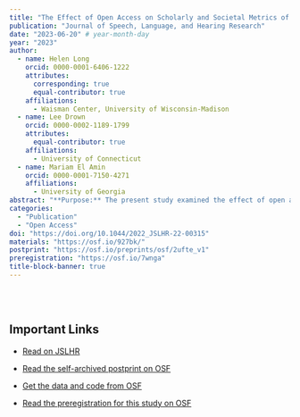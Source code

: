 ```yaml
---
title: "The Effect of Open Access on Scholarly and Societal Metrics of Impact in the ASHA Journals"
publication: "Journal of Speech, Language, and Hearing Research"
date: "2023-06-20" # year-month-day
year: "2023"
author: 
  - name: Helen Long
    orcid: 0000-0001-6406-1222
    attributes:
      corresponding: true
      equal-contributor: true
    affiliations:
      - Waisman Center, University of Wisconsin-Madison
  - name: Lee Drown
    orcid: 0000-0002-1189-1799
    attributes:
      equal-contributor: true
    affiliations:
      - University of Connecticut
  - name: Mariam El Amin
    orcid: 0000-0001-7150-4271
    affiliations:
      - University of Georgia
abstract: "**Purpose:** The present study examined the effect of open access (OA) status on scholarly and societal metrics of impact (citation counts and altmetric scores, respectively) across manuscripts published in the ASHA Journals.<br>**Method:** 3,419 manuscripts published in four active ASHA journals were grouped across three access statuses based on their availability to the public: Gold OA, Green OA, and Closed Access. Two linear mixed-effects models tested the effects of OA status on citation counts and altmetric scores of manuscripts.<br>**Results:** Both Green OA and Gold OA significantly predicted a 2.70 and 5.21 respective increase in citation counts compared to Closed Access manuscripts (p < .001). Gold OA was estimated to predict a 25.7-point significant increase in altmetric scores (p < .001), but Green OA was only marginally significant (p = 0.068) in predicting a 1.44 increase in altmetric scores relative to Closed Access manuscripts.<br>**Discussion:** CSD research that is fully open receives more online attention and overall, more scientific attention than research that is paywalled or available through Green OA methods. Additional research is needed to understand secondary variables affecting these and other scholarly and societal metrics of impact across studies in CSD. Ongoing support and incentives to reduce the inequities of OA publishing are critical for continued scientific advancement."
categories: 
  - "Publication"
  - "Open Access"
doi: "https://doi.org/10.1044/2022_JSLHR-22-00315"
materials: "https://osf.io/927bk/"
postprint: "https://osf.io/preprints/osf/2ufte_v1"
preregistration: "https://osf.io/7wnga"
title-block-banner: true
---
```


\
\

## Important Links

-   [Read on JSLHR](https://doi.org/10.1044/2022_JSLHR-22-00315)

-   [Read the self-archived postprint on OSF](https://osf.io/preprints/osf/2ufte_v1)

-   [Get the data and code from OSF](https://osf.io/927bk/)

-   [Read the preregistration for this study on OSF](https://osf.io/7wnga)
